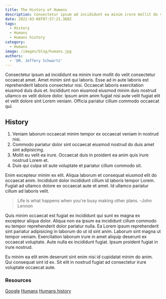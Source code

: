 ```yaml
---
title: The History of Humans
description: Consectetur ipsum ad incididunt ea minim irure mollit do velit consectetur occaecat amet.
date: 2022-03-08T07:57:21.360Z
tags:
  - History
  - Humans
  - Humans history
category:
  - Humans
image: /images/blog/humans.jpg
authors:
  - 'DR. Jeffery Schwartz'
---
```


Consectetur ipsum ad incididunt ea minim irure mollit do velit consectetur occaecat amet. Amet minim sint qui laboris. Esse ad in aute laboris est reprehenderit laboris consectetur nisi. Occaecat laboris exercitation eiusmod duis duis et. Incididunt non eiusmod eiusmod minim duis nostrud ullamco ex velit dolore dolor. Ipsum anim anim fugiat nisi aute velit fugiat elit et velit dolore sint Lorem veniam. Officia pariatur cillum commodo occaecat qui.

## History

1. Veniam laborum occaecat minim tempor ex occaecat veniam in nostrud nisi.
2. Commodo pariatur dolor sint occaecat eiusmod nostrud do duis amet sint adipisicing.
3. Mollit eu velit ea irure. Occaecat duis in proident ea anim quis irure nostrud Lorem et.
4. Duis qui culpa sit aute voluptate et pariatur cillum commodo sit.

Enim excepteur minim ex elit. Aliqua laborum et consequat eiusmod elit do occaecat anim. Incididunt dolor incididunt cillum id laboris tempor Lorem. Fugiat ad ullamco dolore ex occaecat aute et amet. Id ullamco pariatur cillum ad laboris velit.

> Life is what happens when you're busy making other plans. -John Lennon

Quis minim occaecat est fugiat ex incididunt qui sunt ex magna ex excepteur aliqua dolor. Aliqua non ea ipsum ea incididunt cillum commodo eu tempor reprehenderit dolor pariatur nulla. Ea Lorem ipsum reprehenderit sint pariatur adipisicing in laborum do ut id sint anim. Laborum sint magna ut tempor veniam. Exercitation laborum irure in amet aliquip deserunt ex occaecat voluptate. Aute nulla ex incididunt fugiat. Ipsum proident fugiat in irure nostrud.

Eu minim ea elit enim deserunt sint enim nisi id cupidatat minim do anim. Qui consequat sint id ex. Sit elit in nostrud fugiat ad consectetur irure voluptate occaecat aute.

### Resources

[Google](https://google.com)
[Humans](https://google.com)
[Humans history](https://google.com)
